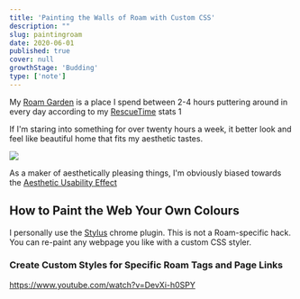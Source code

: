 ```yaml
---
title: 'Painting the Walls of Roam with Custom CSS'
description: ""
slug: paintingroam
date: 2020-06-01
published: true
cover: null
growthStage: 'Budding'
type: ['note']
---
```


My [Roam Garden](./roam-garden) is a place I spend between 2-4 hours puttering around in every day according to my [RescueTime](https://www.rescuetime.com/) stats <Tooltip tiptext="RescueTime only tracks the time you're actively focused on a single window, so this measurement has some limitations but sets a nice baseline">1</Tooltip>

If I'm staring into something for over twenty hours a week, it better look and feel like beautiful home that fits my aesthetic tastes.

![](./roamhours.png)

As a maker of aesthetically pleasing things, I'm obviously biased towards the  [Aesthetic Usability Effect](./aestheticusability)

## How to Paint the Web Your Own Colours

I personally use the [Stylus]() chrome plugin.
This is not a Roam-specific hack. You can re-paint any webpage you like with a custom CSS styler.


### Create Custom Styles for Specific Roam Tags and Page Links
https://www.youtube.com/watch?v=DevXi-h0SPY



